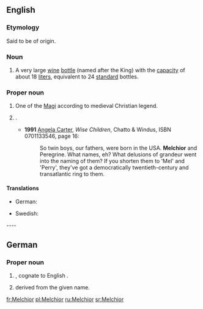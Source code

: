 {{also|melchior}}
==English==

===Etymology===
Said to be of {{etyl|peo}} origin.

===Noun===
{{en-noun}}

# A very large [[wine]] [[bottle]] (named after the King) with the [[capacity]] of about 18 [[liter]]s, equivalent to 24 [[standard]] bottles.

===Proper noun===
{{en-proper noun}}

# One of the [[Magi]] according to medieval Christian legend.
# {{qualifier|rather rare}} {{given name|male|from=Persian}}.
#* '''1991''' [[w:Angela Carter|Angela Carter]], ''Wise Children'', Chatto & Windus, ISBN 0701133546, page 16:
#*: So twin boys, our fathers, were born in the USA. '''Melchior''' and Peregrine. What names, eh? What delusions of grandeur went into the naming of them? If you shorten them to 'Mel' and 'Perry', they've got a democratically twentieth-century and transatlantic ring to them.

====Translations====
{{trans-top|male given name}}
* German: {{t-|de|Melchior}}
{{trans-mid}}
* Swedish: {{t+|sv|Melker}}
{{trans-bottom}}

---- 

==German==

===Proper noun===
{{infl|de|proper noun}}

# {{given name|male|lang=de}}, cognate to English {{l|en|Melchior}}.
# {{surname|from=given names|lang=de|dot=}} derived from the given name.

[[fr:Melchior]]
[[pl:Melchior]]
[[ru:Melchior]]
[[sr:Melchior]]